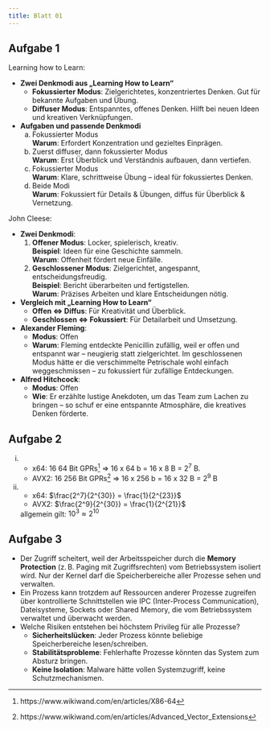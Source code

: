 ```yaml
---
title: Blatt 01
---
```


## Aufgabe 1

Learning how to Learn:

* **Zwei Denkmodi aus „Learning How to Learn“**
    * **Fokussierter Modus**: Zielgerichtetes, konzentriertes Denken. Gut für bekannte Aufgaben und Übung.
    * **Diffuser Modus**: Entspanntes, offenes Denken. Hilft bei neuen Ideen und kreativen Verknüpfungen.

* **Aufgaben und passende Denkmodi**
    a) Fokussierter Modus  
       **Warum**: Erfordert Konzentration und gezieltes Einprägen.
    b) Zuerst diffuser, dann fokussierter Modus   
       **Warum**: Erst Überblick und Verständnis aufbauen, dann vertiefen.  
    c) Fokussierter Modus  
       **Warum**: Klare, schrittweise Übung – ideal für fokussiertes Denken.
    d) Beide Modi  
       **Warum**: Fokussiert für Details & Übungen, diffus für Überblick & Vernetzung.

John Cleese:

* **Zwei Denkmodi**: 
  1. **Offener Modus**: Locker, spielerisch, kreativ.  
      **Beispiel**: Ideen für eine Geschichte sammeln.  
      **Warum**: Offenheit fördert neue Einfälle.  
  2. **Geschlossener Modus**: Zielgerichtet, angespannt, entscheidungsfreudig.  
      **Beispiel**: Bericht überarbeiten und fertigstellen.   
      **Warum**: Präzises Arbeiten und klare Entscheidungen nötig.  
* **Vergleich mit „Learning How to Learn“**
  - **Offen $\Leftrightarrow$ Diffus**: Für Kreativität und Überblick.  
  - **Geschlossen $\Leftrightarrow$ Fokussiert**: Für Detailarbeit und Umsetzung.
* **Alexander Fleming**:
   - **Modus**: Offen
   - **Warum**: Fleming entdeckte Penicillin zufällig, weil er offen und entspannt war – neugierig statt zielgerichtet.  Im geschlossenen Modus hätte er die verschimmelte Petrischale wohl einfach weggeschmissen – zu fokussiert für zufällige Entdeckungen.
* **Alfred Hitchcock**: 
  - **Modus**: Offen  
  - **Wie**: Er erzählte lustige Anekdoten, um das Team zum Lachen zu bringen – so schuf er eine entspannte Atmosphäre, die kreatives Denken förderte.

## Aufgabe 2

i) * x64: 16 64 Bit GPRs[^1] $\Rightarrow$ 16 x 64 b  = 16 x 8 B = $2^7$ B. 
   * AVX2: 16 256 Bit GPRs[^2] $\Rightarrow$ 16 x 256 b = 16 x 32 B = $2^9$ B
ii) * x64: $\frac{2^7}{2^{30}} = \frac{1}{2^{23}}$
    * AVX2: $\frac{2^9}{2^{30}} = \frac{1}{2^{21}}$

    allgemein gilt: $10^3 \approx 2^{10}$


## Aufgabe 3

- Der Zugriff scheitert, weil der Arbeitsspeicher durch die **Memory Protection** (z. B. Paging mit Zugriffsrechten) vom Betriebssystem isoliert wird. Nur der Kernel darf die Speicherbereiche aller Prozesse sehen und verwalten.
- Ein Prozess kann trotzdem auf Ressourcen anderer Prozesse zugreifen über kontrollierte Schnittstellen wie IPC (Inter-Process Communication), Dateisysteme, Sockets oder Shared Memory, die vom Betriebssystem verwaltet und überwacht werden.
- Welche Risiken entstehen bei höchstem Privileg für alle Prozesse?
  - **Sicherheitslücken**: Jeder Prozess könnte beliebige Speicherbereiche lesen/schreiben.  
  - **Stabilitätsprobleme**: Fehlerhafte Prozesse könnten das System zum Absturz bringen.  
  - **Keine Isolation**: Malware hätte vollen Systemzugriff, keine Schutzmechanismen.

[^1]: https://www.wikiwand.com/en/articles/X86-64
[^2]: https://www.wikiwand.com/en/articles/Advanced_Vector_Extensions